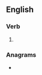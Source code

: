==English==

===Verb===
{{head|en|verb form}}

# {{en-past of|lighter}}

===Anagrams===
* {{anagrams|en|a=deeghilrt|delighter|relighted}}